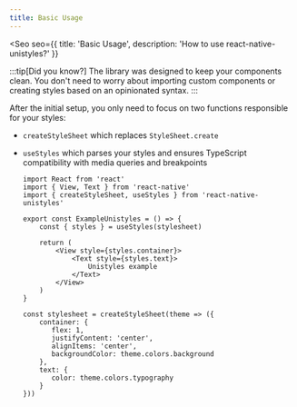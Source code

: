 ```yaml
---
title: Basic Usage
---
```



<Seo
    seo={{
        title: 'Basic Usage',
        description: 'How to use react-native-unistyles?'
    }}
>


:::tip[Did you know?]
The library was designed to keep your components clean.
You don't need to worry about importing custom components or creating styles based on an opinionated syntax.
:::

After the initial setup, you only need to focus on two functions responsible for your styles:

- `createStyleSheet` which replaces `StyleSheet.create`
- `useStyles` which parses your styles and ensures TypeScript compatibility with media queries and breakpoints

    ```tsx title="Simple example with theming"
    import React from 'react'
    import { View, Text } from 'react-native'
    import { createStyleSheet, useStyles } from 'react-native-unistyles'

    export const ExampleUnistyles = () => {
        const { styles } = useStyles(stylesheet)

        return (
            <View style={styles.container}>
                <Text style={styles.text}>
                    Unistyles example
                </Text>
            </View>
        )
    }

    const stylesheet = createStyleSheet(theme => ({
        container: {
           flex: 1,
           justifyContent: 'center',
           alignItems: 'center',
           backgroundColor: theme.colors.background
        },
        text: {
           color: theme.colors.typography
        }
    }))
    ```
</Seo>
